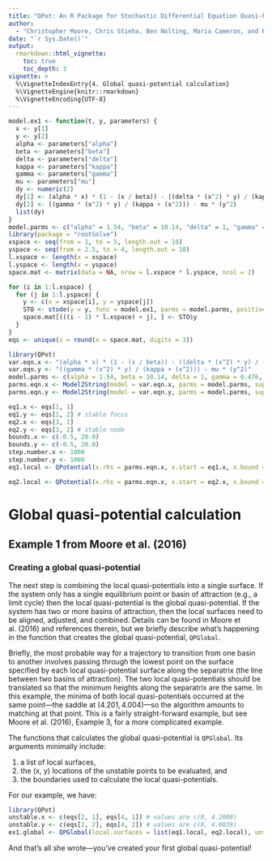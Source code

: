 ```yaml
---
title: "QPot: An R Package for Stochastic Differential Equation Quasi-Potential Analysis"
author:
  - "Christopher Moore, Chris Stieha, Ben Nolting, Maria Cameron, and Karen Abbott"
date: "`r Sys.Date()`"
output: 
  rmarkdown::html_vignette:
    toc: true
    toc_depth: 3
vignette: >
  %\VignetteIndexEntry{4. Global quasi-potential calculation}
  %\VignetteEngine{knitr::rmarkdown}
  %\VignetteEncoding{UTF-8}
---
```

```r
model.ex1 <- function(t, y, parameters) {
  x <- y[1]
  y <- y[2]
  alpha <- parameters["alpha"]
  beta <- parameters["beta"]
  delta <- parameters["delta"]
  kappa <- parameters["kappa"]
  gamma <- parameters["gamma"]
  mu <- parameters["mu"]
  dy <- numeric(2)
  dy[1] <- (alpha * x) * (1 - (x / beta)) - ((delta * (x^2) * y) / (kappa + (x^2)))
  dy[2] <- ((gamma * (x^2) * y) / (kappa + (x^2))) - mu * (y^2)
  list(dy)
}
model.parms <- c("alpha" = 1.54, "beta" = 10.14, "delta" = 1, "gamma" = 0.476, "mu" = 0.112509, "kappa" = 1)
library(package = "rootSolve")
xspace <- seq(from = 1, to = 5, length.out = 10)
yspace <- seq(from = 2.5, to = 4, length.out = 10)
l.xspace <- length(x = xspace)
l.yspace <- length(x = yspace)
space.mat <- matrix(data = NA, nrow = l.xspace * l.yspace, ncol = 2)

for (i in 1:l.xspace) {
  for (j in 1:l.yspace) {
    y <- c(x = xspace[i], y = yspace[j])
    STO <- stode(y = y, func = model.ex1, parms = model.parms, positive = T)
    space.mat[(((i - 1) * l.xspace) + j), ] <- STO$y
  }
}
eqs <- unique(x = round(x = space.mat, digits = 3))

library(QPot)
var.eqn.x <- "(alpha * x) * (1 - (x / beta)) - ((delta * (x^2) * y) / (kappa + (x^2)))"
var.eqn.y <- "((gamma * (x^2) * y) / (kappa + (x^2))) - mu * (y^2)"
model.parms <- c(alpha = 1.54, beta = 10.14, delta = 1, gamma = 0.476, kappa = 1, mu = 0.112509)
parms.eqn.x <- Model2String(model = var.eqn.x, parms = model.parms, supress.print = T)
parms.eqn.y <- Model2String(model = var.eqn.y, parms = model.parms, supress.print = T)

eq1.x <- eqs[1, 1]
eq1.y <- eqs[1, 2] # stable focus
eq2.x <- eqs[3, 1]
eq2.y <- eqs[3, 2] # stable node
bounds.x <- c(-0.5, 20.0)
bounds.y <- c(-0.5, 20.0)
step.number.x <- 1000
step.number.y <- 1000
eq1.local <- QPotential(x.rhs = parms.eqn.x, x.start = eq1.x, x.bound = bounds.x, x.num.steps = step.number.x, y.rhs = parms.eqn.y, y.start = eq1.y, y.bound = bounds.y, y.num.steps = step.number.y)

eq2.local <- QPotential(x.rhs = parms.eqn.x, x.start = eq2.x, x.bound = bounds.x, x.num.steps = step.number.x, y.rhs = parms.eqn.y, y.start = eq2.y, y.bound = bounds.y, y.num.steps = step.number.y)
```


Global quasi-potential calculation
========================================================
## Example 1 from Moore et al. (2016)
### Creating a global quasi-potential
The next step is combining the local quasi-potentials into a single surface.  If the system only has a single equilibrium point or basin of attraction (e.g., a limit cycle) then the local quasi-potential is the global quasi-potential.  If the system has two or more basins of attraction, then the local surfaces need to be aligned, adjusted, and combined.  Details can be found in Moore et al. (2016) and references therein, but we briefly describe what's happening in the function that creates the global quasi-potential, `QPGlobal`.

Briefly, the most probable way for a trajectory to transition from one basin to another involves passing through the lowest point on the surface specified by each local quasi-potential surface along the separatrix (the line between two basins of attraction). The two local quasi-potentials should be translated so that the minimum heights along the separatrix are the same.  In this example, the minima of both local quasi-potentials occurred at the same point---the saddle at $(4.201, 4.004)$---so the algorithm amounts to matching at that point.  This is a fairly straight-forward example, but see Moore et al. (2016), Example 3, for a more complicated example.

The functions that calculates the global quasi-potential is `QPGlobal`.  Its arguments minimally include:

1. a list of local surfaces,
2. the (x, y) locations of the unstable points to be evaluated, and
3. the boundaries used to calculate the local quasi-potentials.

For our example, we have:

```r
library(QPot)
unstable.x <- c(eqs[2, 1], eqs[4, 1]) # values are c(0, 4.2008)
unstable.y <- c(eqs[2, 2], eqs[4, 2]) # values are c(0, 4.0039)
ex1.global <- QPGlobal(local.surfaces = list(eq1.local, eq2.local), unstable.eq.x = unstable.x, unstable.eq.y = unstable.y, x.bound = bounds.x, y.bound = bounds.y)
```
And that's all she wrote---you've created your first global quasi-potential!
